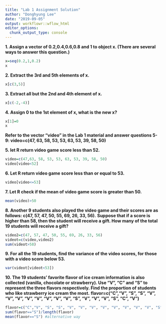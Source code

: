 ```yaml
---
title: "Lab 1 Assignment Solution"
author: "Donghyung Lee"
date: "2019-09-05"
output: workflowr::wflow_html
editor_options:
  chunk_output_type: console
---
```



**1. Assign a vector of 0.2,0.4,0.6,0.8 and 1 to object x. (There are several ways to answer this question.)**
```r
x=seq(0.2,1,0.2)
x
```

**2. Extract the 3rd and 5th elements of x.**
```r
x[c(3,5)]
```

**3. Extract all but the 2nd and 4th element of x.**
```r
x[c(-2,-4)]
```

**4. Assign 0 to the 1st element of x, what is the new x?**
```r
x[1]=0
x
```

**Refer to the vector “video” in the Lab 1 material and answer questions 5-9: video=c(47, 63, 58, 53, 53, 63, 53, 39, 58, 50)**

**5. let R return video game score less than 52.**
```r
video=c(47,63, 58, 53, 53, 63, 53, 39, 58, 50)
video[video<52]
```

**6. Let R return video game score less than or equal to 53.**
```r
video[video<=53]
```

**7. Let R check if the mean of video game score is greater than 50.**
```r
mean(video)>50
```

**8. Another 9 students also played the video game and their scores are as follows: c(47, 57, 47, 50, 55, 69, 26, 33, 56).**
**Suppose that if a score is higher than 58, then the student will receive a gift. How many of the total 19 students will receive a gift?**
```r
video2=c(47, 57, 47, 50, 55, 69, 26, 33, 56)
videot=c(video,video2)
sum(videot>58)
```

**9. For all the 19 students, find the variance of the video scores, for those with a video score below 53.**
```r
var(videot[videot<53])
```

**10. The 19 students’ favorite flavor of ice cream information is also collected (vanilla, chocolate or strawberry). Use “V”, “C” and “S” to represent the three flavors respectively. Find the proportion of students who like strawberry ice cream the most.**
**flavor=c(“C”,“V”, “S”, “S”, “V”, “V”, “V”, “V”, “V”, “V”, “V”, “V”, “S”, “V”, “V”, “V”, “S”, “C”, “V”)**
```r
flavor=c("C","V", "S", "S", "V", "V", "V", "V", "V", "V", "V", "V", "S", "V", "V", "V", "S", "C", "V")
sum(flavor=="S")/length(flavor)
mean(flavor=="S") #alternative way
```
